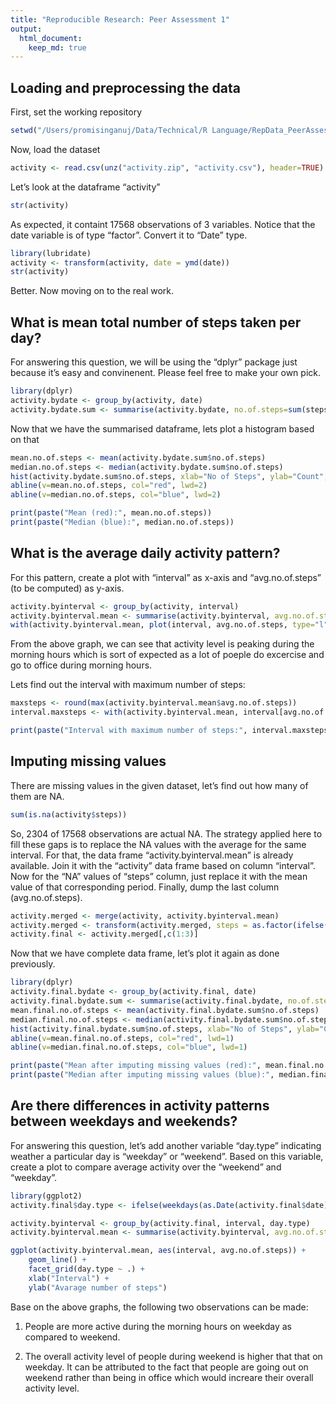 ```yaml
---
title: "Reproducible Research: Peer Assessment 1"
output: 
  html_document:
    keep_md: true
---
```



## Loading and preprocessing the data
First, set the working repository
```r
setwd("/Users/promisinganuj/Data/Technical/R Language/RepData_PeerAssessment1")
```

Now, load the dataset
```r
activity <- read.csv(unz("activity.zip", "activity.csv"), header=TRUE)
```

Let's look at the dataframe "activity"
```r
str(activity)
```

As expected, it containt 17568 observations of 3 variables. Notice that the date variable is of type "factor". Convert it to "Date" type.

```r
library(lubridate)
activity <- transform(activity, date = ymd(date))
str(activity)
```

Better. Now moving on to the real work.

## What is mean total number of steps taken per day?
For answering this question, we will be using the "dplyr" package just because it's easy and convinenent. Please feel free to make your own pick.

```r
library(dplyr)
activity.bydate <- group_by(activity, date)
activity.bydate.sum <- summarise(activity.bydate, no.of.steps=sum(steps, na.rm=TRUE))
```

Now that we have the summarised dataframe, lets plot a histogram based on that
```r
mean.no.of.steps <- mean(activity.bydate.sum$no.of.steps)
median.no.of.steps <- median(activity.bydate.sum$no.of.steps)
hist(activity.bydate.sum$no.of.steps, xlab="No of Steps", ylab="Count", main = "Histogram Of Total No Of Steps Each Day (Before Imputation)", breaks=10)
abline(v=mean.no.of.steps, col="red", lwd=2)
abline(v=median.no.of.steps, col="blue", lwd=2)
````
```r
print(paste("Mean (red):", mean.no.of.steps))
print(paste("Median (blue):", median.no.of.steps))
```

## What is the average daily activity pattern?
For this pattern, create a plot with "interval" as x-axis and "avg.no.of.steps" (to be computed) as y-axis.
```r
activity.byinterval <- group_by(activity, interval)
activity.byinterval.mean <- summarise(activity.byinterval, avg.no.of.steps = mean(steps, na.rm =TRUE))
with(activity.byinterval.mean, plot(interval, avg.no.of.steps, type="l", xlab = "Interval (5 minute)", ylab = "Average number of steps", main = "Average Daily Activity Pattern"))
```

From the above graph, we can see that activity level is peaking during the morning hours which is sort of expected as a lot of poeple do excercise and go to office during morning hours.

Lets find out the interval with maximum number of steps:

```r
maxsteps <- round(max(activity.byinterval.mean$avg.no.of.steps))
interval.maxsteps <- with(activity.byinterval.mean, interval[avg.no.of.steps== max(avg.no.of.steps)])
```
```r
print(paste("Interval with maximum number of steps:", interval.maxsteps, "; Count =", maxsteps))
```

## Imputing missing values

There are missing values in the given dataset, let's find out how many of them are NA.
```r
sum(is.na(activity$steps))
````
So, 2304 of 17568 observations are actual NA. The strategy applied here to fill these gaps is to replace the NA values with the average for the same interval. For that, the data frame "activity.byinterval.mean" is already available. Join it with the "activity" data frame based on column "interval". Now for the "NA" values of "steps" column, just replace it with the mean value of that corresponding period. Finally, dump the last column (avg.no.of.steps).

```r
activity.merged <- merge(activity, activity.byinterval.mean)
activity.merged <- transform(activity.merged, steps = as.factor(ifelse(is.na(steps), round(avg.no.of.steps), steps)))
activity.final <- activity.merged[,c(1:3)]
````

Now that we have complete data frame, let's plot it again as done previously.
```r
library(dplyr)
activity.final.bydate <- group_by(activity.final, date)
activity.final.bydate.sum <- summarise(activity.final.bydate, no.of.steps=sum(steps, na.rm=TRUE))
mean.final.no.of.steps <- mean(activity.final.bydate.sum$no.of.steps)
median.final.no.of.steps <- median(activity.final.bydate.sum$no.of.steps)
hist(activity.final.bydate.sum$no.of.steps, xlab="No of Steps", ylab="Count", main = "Histogram Of Total No Of Steps Each Day (After Imputation)", breaks=10)
abline(v=mean.final.no.of.steps, col="red", lwd=1)
abline(v=median.final.no.of.steps, col="blue", lwd=1)
````
```r
print(paste("Mean after imputing missing values (red):", mean.final.no.of.steps))
print(paste("Median after imputing missing values (blue):", median.final.no.of.steps))
```

## Are there differences in activity patterns between weekdays and weekends?
For answering this question, let's add another variable "day.type" indicating weather a particular day is "weekday" or "weekend". Based on this variable, create a plot to compare average activity over the "weekend" and "weekday".

```r
library(ggplot2)
activity.final$day.type <- ifelse(weekdays(as.Date(activity.final$date)) %in% c("Saturday", "Sunday"), "weekend", "weekday")

activity.byinterval <- group_by(activity.final, interval, day.type)
activity.byinterval.mean <- summarise(activity.byinterval, avg.no.of.steps = mean(steps, na.rm =TRUE))

ggplot(activity.byinterval.mean, aes(interval, avg.no.of.steps)) + 
    geom_line() + 
    facet_grid(day.type ~ .) +
    xlab("Interval") + 
    ylab("Avarage number of steps")
````
 
Base on the above graphs, the following two observations can be made: 

1. People are more active during the morning hours on weekday as compared to weekend. 

2. The overall activity level of people during weekend is higher that that on weekday. It can be attributed to the fact that people are going out on weekend rather than being in office which would increare their overall activity level.

